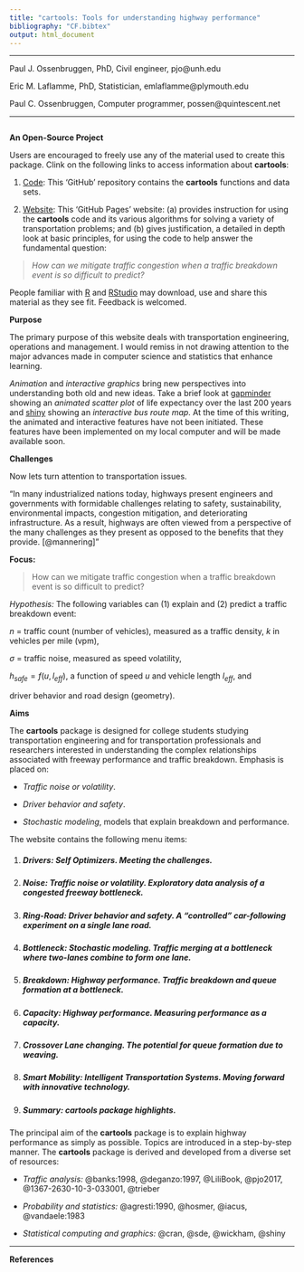 ```yaml
---
title: "cartools: Tools for understanding highway performance"
bibliography: "CF.bibtex"
output: html_document
---
```


***

Paul J. Ossenbruggen, PhD, Civil engineer, pjo@unh.edu

Eric M. Laflamme, PhD, Statistician, emlaflamme@plymouth.edu

Paul C. Ossenbruggen, Computer programmer, possen@quintescent.net

***

```r
```

__An Open-Source Project__

Users are encouraged to freely use any of the material used to create this package. Clink on the following links to access information about __cartools__:  

1. [Code](https://github.com/PJOssenbruggen/Basic/blob/master/vignettes/cartools.Rmd): This 'GitHub' repository contains the  __cartools__ functions  and data sets.

2. [Website](https://PJOssenbruggen.github.io/cartools/index.html): This 'GitHub Pages' website: (a)  provides instruction for using the __cartools__ code and its various algorithms for solving a variety of transportation problems; and (b) gives justification, a detailed in depth look at basic principles, for using the code to help answer the fundamental question: 

> _How can we mitigate traffic congestion when a traffic breakdown event is so difficult to predict?_

People familiar with [R](https://cran.r-project.org) and [RStudio](https://www.rstudio.com) may download, use and share this material as they see fit. Feedback is welcomed.

__Purpose__

The primary purpose of this website deals with transportation engineering, operations and management. I would remiss in not drawing attention to the major advances made in computer science and statistics that enhance learning.  

_Animation_ and _interactive graphics_ bring new perspectives into understanding both old and new ideas. Take a brief look at [gapminder](https://www.gapminder.org/tools/#$chart-type=bubbles) showing an _animated scatter plot_ of life expectancy over the last 200 years and [shiny](http://shiny.rstudio.com/gallery/bus-dashboard.html) showing an _interactive bus route map_. At the time of this writing, the animated and interactive features have not been initiated. These features have been implemented on my local computer and will be made available soon. 


__Challenges__

Now lets turn attention to transportation issues.

"In many industrialized nations today, highways present engineers and governments with formidable challenges relating to safety, sustainability, environmental impacts, congestion mitigation, and deteriorating infrastructure. As a result, highways are often viewed from a perspective of the many challenges as they present as opposed to the benefits that they provide. [@mannering]" 

__Focus:__ 

> How can we mitigate traffic congestion when a traffic breakdown event is so difficult to predict?

_Hypothesis:_ The following variables can (1) explain and (2) predict a traffic breakdown event: 

$n$ = traffic count (number of vehicles), measured as a traffic density, $k$ in vehicles per mile (vpm), 

$\sigma$ = traffic noise, measured as speed volatility, 

$h_{safe} = f(u, l_{eff})$, a function of speed $u$ and vehicle length $l_{eff}$, and

driver behavior and road design (geometry). 


__Aims__
 
The __cartools__ package is designed for college students studying transportation engineering and for transportation professionals and researchers interested in understanding the complex relationships associated with freeway performance and traffic breakdown. Emphasis is placed on: 

* _Traffic noise or volatility_.

* _Driver behavior and safety_. 

* _Stochastic modeling_,  models that explain breakdown and performance.


The website contains the following menu  items:

1. ##### __Drivers:__  _Self Optimizers_. Meeting the challenges.

2. ##### __Noise:__  _Traffic noise or  volatility_. Exploratory data analysis of a congested freeway bottleneck.

3. ##### __Ring-Road:__ _Driver behavior and safety_. A "controlled" car-following experiment on a single lane road.

4. #####  __Bottleneck:__ _Stochastic modeling_. Traffic merging at a bottleneck where two-lanes  combine to form one lane.

5. #####  __Breakdown:__ _Highway performance_. Traffic breakdown and queue formation at a bottleneck.

6. #####  __Capacity:__ _Highway performance_. Measuring performance as a capacity.

7. #####  __Crossover__ _Lane changing_. The potential for queue formation due to weaving.

8. ##### __Smart Mobility:__ _Intelligent Transportation Systems._ Moving forward with innovative technology.

9. ##### __Summary:__  __cartools__ package highlights.


The principal aim of the __cartools__ package is to explain highway performance as simply as possible. Topics are introduced in a  step-by-step manner.  The  __cartools__ package is derived and developed from a diverse set of resources:

* _Traffic analysis:_ @banks:1998, @deganzo:1997, @LiliBook, @pjo2017, @1367-2630-10-3-033001, @trieber

* _Probability and statistics:_ @agresti:1990, @hosmer, @iacus, @vandaele:1983

* _Statistical computing and graphics:_ @cran, @sde,  @wickham, @shiny



*** 
__References__




